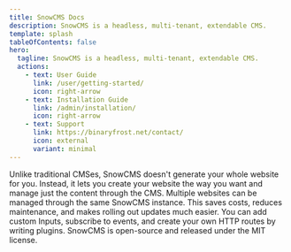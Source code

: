 ```yaml
---
title: SnowCMS Docs
description: SnowCMS is a headless, multi-tenant, extendable CMS.
template: splash
tableOfContents: false
hero:
  tagline: SnowCMS is a headless, multi-tenant, extendable CMS.
  actions:
    - text: User Guide
      link: /user/getting-started/
      icon: right-arrow
    - text: Installation Guide
      link: /admin/installation/
      icon: right-arrow
    - text: Support
      link: https://binaryfrost.net/contact/
      icon: external
      variant: minimal
---
```


<CardGrid>
  <Card title="Headless" icon="pencil">
    Unlike traditional CMSes, SnowCMS doesn't generate your whole website for you.
    Instead, it lets you create your website the way you want and manage just the
    content through the CMS.
  </Card>
  <Card title="Multi-tenant" icon="laptop">
    Multiple websites can be managed through the same SnowCMS instance. This saves costs,
    reduces maintenance, and makes rolling out updates much easier.
  </Card>
  <Card title="Extendable" icon="seti:pipeline">
    You can add custom Inputs, subscribe to events, and create your own HTTP routes by writing plugins.
  </Card>
  <Card title="Open Source" icon="github">
    SnowCMS is open-source and released under the MIT license.
  </Card>
</CardGrid>
